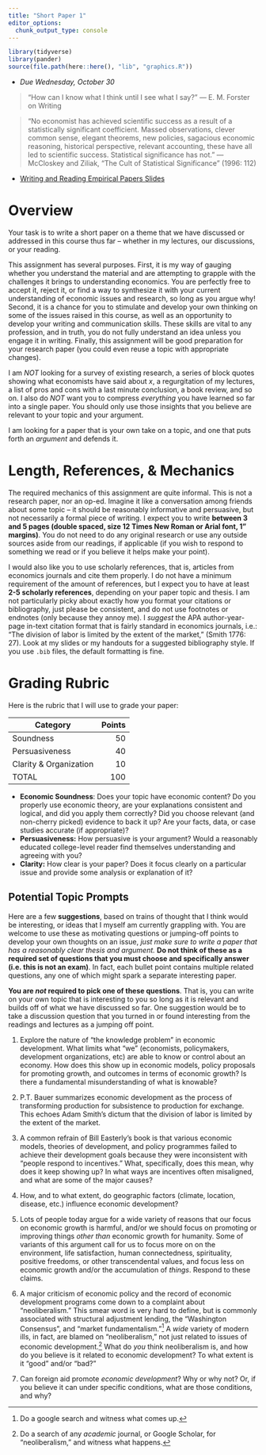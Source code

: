 ```yaml
---
title: "Short Paper 1"
editor_options: 
  chunk_output_type: console
---
```


```r
library(tidyverse)
library(pander)
source(file.path(here::here(), "lib", "graphics.R"))
```

- *Due Wednesday, October 30*

> "How can I know what I think until I see what I say?" --- E. M. Forster on Writing

> "No economist has achieved scientific success as a result of a statistically significant coefficient. Massed observations, clever common sense, elegant theorems, new policies, sagacious economic reasoning, historical perspective, relevant accounting, these have all led to scientific success. Statistical significance has not." --- McCloskey and Ziliak, "The Cult of Statistical Significance" (1996: 112)

- [<i class="fas fa-external-link-square-alt"></i> Writing and Reading Empirical Papers Slides](/slides/paper-slides.html)


# Overview 

Your task is to write a short paper on a theme that we have discussed or addressed in this course thus far -- whether in my lectures, our discussions, or your reading. 

This assignment has several purposes. First, it is my way of gauging whether you understand the material and are attempting to grapple with the challenges it brings to understanding economics. You are perfectly free to accept it, reject it, or find a way to synthesize it with your current understanding of economic issues and research, so long as you argue why!  Second, it is a chance for you to stimulate and develop your own thinking on some of the issues raised in this course, as well as an opportunity to develop your writing and communication skills. These skills are vital to any profession, and in truth, you do not fully understand an idea unless you engage it in writing. Finally, this assignment will be good preparation for your research paper (you could even reuse a topic with appropriate changes).

I am *NOT* looking for a survey of existing research, a series of block quotes showing what economists have said about $x$, a regurgitation of my lectures, a list of pros and cons with a last minute conclusion, a book review, and so on. I also do *NOT* want you to compress *everything* you have learned so far into a single paper. You should only use those insights that you believe are relevant to your topic and your argument. 

I am looking for a paper that is your own take on a topic, and one that puts forth an *argument* and defends it. 

# Length, References, & Mechanics

The required mechanics of this assignment are quite informal. This is not a research paper, nor an op-ed. Imagine it like a conversation among friends about some topic -- it should be reasonably informative and persuasive, but not necessarily a formal piece of writing. I expect you to write **between 3 and 5 pages (double spaced, size 12 Times New Roman or Arial font, 1" margins)**. You do not need to do any original research or use any outside sources aside from our readings, if applicable (if you wish to respond to something we read or if you believe it helps make your point).

I would also like you to use scholarly references, that is, articles from economics journals and cite them properly. I do not have a minimum requirement of the amount of references, but I expect you to have at least **2-5 scholarly references**, depending on your paper topic and thesis. I am not particularly picky about exactly how you format your citations or bibliography, just please be consistent, and do not use footnotes or endnotes (only because they annoy me). I *suggest* the APA author-year-page in-text citation format that is fairly standard in economics journals, i.e.: "The division of labor is limited by the extent of the market," (Smith 1776: 27). Look at my slides or my handouts for a suggested bibliography style. If you use `.bib` files, the default formatting is fine. 

# Grading Rubric

Here is the rubric that I will use to grade your paper:


| Category | Points |
|----------|-------:|
| Soundness | 50 |
| Persuasiveness | 40 |
| Clarity & Organization | 10 |
| TOTAL | 100 |

- **Economic Soundness**: Does your topic have economic content? Do you properly use economic theory, are your explanations consistent and logical, and did you apply them correctly? Did you choose relevant (and non-cherry picked) evidence to back it up? Are your facts, data, or case studies accurate (if appropriate)? 
- **Persuasiveness:** How persuasive is your argument? Would a reasonably educated college-level reader find themselves understanding and agreeing with you? 
- **Clarity:** How clear is your paper? Does it focus clearly on a particular issue and provide some analysis or explanation of it?

## Potential Topic Prompts

Here are a few **suggestions**, based on trains of thought that I think would be interesting, or ideas that I myself am currently grappling with. You are welcome to use these as motivating questions or jumping-off points to develop your own thoughts on an issue, *just make sure to write a paper that has a reasonably clear thesis and argument.* **Do not think of these as a required set of questions that you must choose and specifically answer (i.e. this is not an exam)**. In fact, each bullet point contains multiple related questions, any one of which might spark a separate interesting paper.

**You are _not_ required to pick one of these questions**. That is, you can write on your own topic that is interesting to you so long as it is relevant and builds off of what we have discussed so far. One suggestion would be to take a discussion question that you turned in or found interesting from the readings and lectures as a jumping off point. 

1. Explore the nature of "the knowledge problem" in economic development. What limits what "we" (economists, policymakers, development organizations, etc) are able to know or control about an economy. How does this show up in economic models, policy proposals for promoting growth, and outcomes in terms of economic growth? Is there a fundamental misunderstanding of what is knowable?

2. P.T. Bauer summarizes economic development as the process of transforming production for subsistence to production for exchange. This echoes Adam Smith's dictum that the division of labor is limited by the extent of the market.

3. A common refrain of Bill Easterly's book is that various economic models, theories of development, and policy programmes failed to achieve their development goals because they were inconsistent with "people respond to incentives." What, specifically, does this mean, why does it keep showing up? In what ways are incentives often misaligned, and what are some of the major causes?

4. How, and to what extent, do geographic factors (climate, location, disease, etc.) influence economic development?

5. Lots of people today argue for a wide variety of reasons that our focus on economic growth is harmful, and/or we should focus on promoting or improving things *other than* economic growth for humanity. Some of variants of this argument call for us to focus more on on the environment, life satisfaction, human connectedness, spirituality, positive freedoms, or other transcendental values, and focus less on economic growth and/or the accumulation of *things*. Respond to these claims.

6. A major criticism of economic policy and the record of economic development programs come down to a complaint about "neoliberalism." This smear word is very hard to define, but is commonly associated with structural adjustment lending, the "Washington Consensus", and "market fundamentalism."^[Do a google search and witness what comes up.] A *wide* variety of modern ills, in fact, are blamed on "neoliberalism," not just related to issues of economic development.^[Do a search of any *academic* journal, or Google Scholar, for "neoliberalism," and witness what happens.] What do *you* think neoliberalism is, and how do you believe is it related to economic development? To what extent is it "good" and/or "bad?"

7. Can foreign aid promote *economic development*? Why or why not? Or, if you believe it can under specific conditions, what are those conditions, and why?